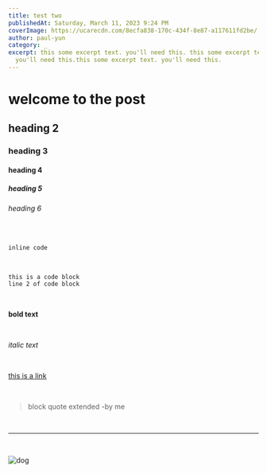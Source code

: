 ```yaml
---
title: test two
publishedAt: Saturday, March 11, 2023 9:24 PM
coverImage: https://ucarecdn.com/8ecfa838-170c-434f-8e87-a117611fd2be/
author: paul-yun
category: _
excerpt: this some excerpt text. you'll need this. this some excerpt text.
  you'll need this.this some excerpt text. you'll need this.
---
```

# welcome to the post

## heading 2

### heading 3

#### heading 4

##### heading 5

###### heading 6

<br />

`inline code`

<br />

```
this is a code block
line 2 of code block
```

<br />

**bold text**

<br />

*italic text*

<br />

[this is a link](https://google.com)

<br />

> block quote
> extended
> -by me

<br />

---

<br />

![dog](https://ucarecdn.com/0aeb75a1-b6a7-4439-97f9-f8d42da770de/ "dog")
